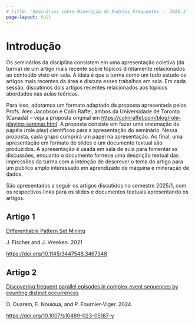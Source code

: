 ```yaml
---
# title: 'Seminários sobre Mineração de Padrões Frequentes -- 2025.1'
page-layout: full
---
```


# Introdução

Os seminários da disciplina consistem em uma apresentação coletiva (da turma) de um artigo mais recente
sobre tópicos diretamente relacionados ao conteúdo visto em sala. A ideia é que a turma
como um todo estude os artigos mais recentes da área e discuta esses trabalhos em sala.
Em cada sessão, discutimos dois artigos recentes relacionados aos tópicos abordados
nas aulas teóricas.

Para isso, adotamos um formato adaptado da proposta apresentada pelos Profs. Alec Jacobson
e Colin Raffel, ambos da Universidade de Toronto (Canadá) -- veja a proposta original
em <https://colinraffel.com/blog/role-playing-seminar.html>. A proposta consiste em
fazer uma encenação de papéis (role play) científicos para a apresentação do seminário.
Nessa proposta, cada grupo cumprirá um papel na apresentação. Ao final, uma apresentação
em formato de slides e um documento textual são produzidos. A apresentação é usada em sala
de aula para fomentar as discussões, enquanto o documento fornece uma descrição textual
das impressões da turma com a intenção de descrever o tema do artigo para um público 
amplo interessado em aprendizado de máquina e mineração de dados.

São apresentados a seguir os artigos discutidos no semestre 2025/1, com os respectivos
links para os slides e documentos textuais apresentando os artigos.

## Artigo 1

[Differentiable Pattern Set Mining](seminario1/artigo1.qmd)

J. Fischer and J. Vreeken. 2021

<https://doi.org/10.1145/3447548.3467348>


## Artigo 2

[Discovering frequent parallel episodes in complex event sequences by counting distinct occurrences](seminario1/artigo2.qmd)

O. Ouarem, F. Nouioua, and P. Fournier-Viger. 2024

<https://doi.org/10.1007/s10489-023-05187-y>

